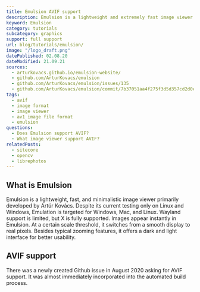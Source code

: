 ```yaml
---
title: Emulsion AVIF support
description: Emulsion is a lightweight and extremely fast image viewer. Find out if it support AVIF.
keyword: Emulsion
category: tutorials
subcategory: graphics
support: full support
url: blog/tutorials/emulsion/
image: "/logo_draft.png"
datePublished: 02.08.20
dateModified: 21.09.21
sources:
  - arturkovacs.github.io/emulsion-website/
  - github.com/ArturKovacs/emulsion
  - github.com/ArturKovacs/emulsion/issues/135
  - github.com/ArturKovacs/emulsion/commit/7b37051aa4f275f3d5d357cd2d0e548042dc6b2f
tags:
  - avif
  - image format
  - image viewer
  - av1 image file format
  - emulsion
questions:
  - Does Emulsion support AVIF?
  - What image viewer support AVIF?
relatedPosts:
  - sitecore
  - opencv
  - librephotos
---
```


## What is Emulsion

Emulsion is a lightweight, fast, and minimalistic image viewer primarily developed by Artúr Kovács. Despite its current testing only on Linux and Windows, Emulation is targeted for Windows, Mac, and Linux. Wayland support is limited, but X is fully supported. Images appear instantly in Emulsion. At a certain scale threshold, it switches from a smooth display to real pixels. Besides typical zooming features, it offers a dark and light interface for better usability.

## AVIF support

There was a newly created Github issue in August 2020 asking for AVIF support. It was almost immediately incorporated into the automated build process.
